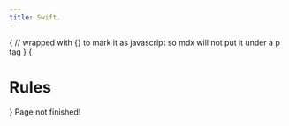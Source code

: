 ```yaml
---
title: Swift.
---
```


{
// wrapped with {} to mark it as javascript so mdx will not put it under a p tag
}
{<h1 className="text-center text-4xl tracking-tighter font-extrabold md:text-5xl mt-8">Rules</h1>}
<Callout type="warning" emoji="⚠️">
    Page not finished!
</Callout>